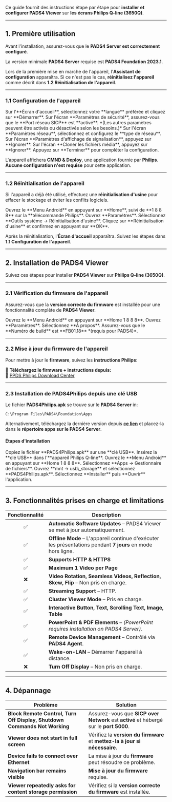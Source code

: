 Ce guide fournit des instructions étape par étape pour **installer et configurer PADS4 Viewer** sur **les écrans Philips Q-line (3650Q)**.

***

## **1. Première utilisation**

Avant l'installation, assurez-vous que le **PADS4 Server est correctement configuré**.

<Note> La version minimale **PADS4 Server** requise est **PADS4 Foundation 2023.1**.</Note>

Lors de la première mise en marche de l'appareil, l'**Assistant de configuration** apparaîtra. Si ce n'est pas le cas, **réinitialisez l'appareil** comme décrit dans **1.2 Réinitialisation de l'appareil**.

***

### **1.1 Configuration de l'appareil**

<Steps>
  <Step title="Première étape">
    Sur l'**Écran d'accueil**, sélectionnez votre **langue** préférée et cliquez sur **Démarrer**.
  </Step>

  <Step title="Deuxième étape">
    Sur l'écran **Paramètres de sécurité**, assurez-vous que le **Port réseau SICP** est **activé**. *(Les autres paramètres peuvent être activés ou désactivés selon les besoins.)*
  </Step>

  <Step title="Troisième étape">
    Sur l'écran **Paramètres réseau**, sélectionnez et configurez le **type de réseau**.
  </Step>

  <Step title="Quatrième étape">
    Sur l'écran **Paramètres d'affichage de signalisation**, appuyez sur **Ignorer**.
  </Step>

  <Step title="Cinquième étape">
    Sur l'écran **Cloner les fichiers média**, appuyez sur **Ignorer**.
  </Step>

  <Step title="Sixième étape">
    Appuyez sur **Terminer** pour compléter la configuration.
  </Step>
</Steps>

L'appareil affichera **CMND & Deploy**, une application fournie par **Philips**. **Aucune configuration n'est requise** pour cette application.

***

### **1.2 Réinitialisation de l'appareil**

Si l'appareil a déjà été utilisé, effectuez une **réinitialisation d'usine** pour effacer le stockage et éviter les conflits logiciels.

<Steps>
  <Step title="Première étape">
    Ouvrez le **Menu Android** en appuyant sur **Home**, suivi de **1 8 8 8** sur la **télécommande Philips**.
  </Step>

  <Step title="Deuxième étape">
    Ouvrez **Paramètres**.
  </Step>

  <Step title="Troisième étape">
    Sélectionnez **Outils système → Réinitialisation d'usine**.
  </Step>

  <Step title="Quatrième étape">
    Cliquez sur **Réinitialisation d'usine** et confirmez en appuyant sur **OK**.
  </Step>
</Steps>

Après la réinitialisation, l'**Écran d'accueil** apparaîtra. Suivez les étapes dans **1.1 Configuration de l'appareil**.

***

## **2. Installation de PADS4 Viewer**

Suivez ces étapes pour installer **PADS4 Viewer** sur **Philips Q-line (3650Q)**.

***

### **2.1 Vérification du firmware de l'appareil**

Assurez-vous que la **version correcte du firmware** est installée pour une fonctionnalité complète de **PADS4 Viewer**.

<Steps>
  <Step title="Première étape">
    Ouvrez le **Menu Android** en appuyant sur **Home 1 8 8 8**.
  </Step>

  <Step title="Deuxième étape">
    Ouvrez **Paramètres**.
  </Step>

  <Step title="Troisième étape">
    Sélectionnez **À propos**.
  </Step>

  <Step title="Quatrième étape">
    Assurez-vous que le **Numéro de build** est **FB01.18** *(requis pour PADS4)*.
  </Step>
</Steps>

***

### **2.2 Mise à jour du firmware de l'appareil**

Pour mettre à jour le **firmware**, suivez les **instructions Philips**:

📌 **Téléchargez le firmware + instructions depuis:**\
🔗 [PPDS Philips Download Center](https://www.ppds.com/download-center)

***

### **2.3 Installation de PADS4Philips depuis une clé USB**

Le fichier **PADS4Philips.apk** se trouve sur le **PADS4 Server** in:

```
C:\Program Files\PADS4\Foundation\Apps  
```

Alternativement, téléchargez la dernière version depuis **[ce lien](http://go.pads4.com/?fwlink=1006)** et placez-la dans le **répertoire apps sur le PADS4 Server**.

#### **Étapes d'installation**

<Steps>
  <Step title="Première étape">
    Copiez le fichier **PADS4Philips.apk** sur une **clé USB**.
  </Step>

  <Step title="Deuxième étape">
    Insérez la **clé USB** dans l'**appareil Philips Q-line**.
  </Step>

  <Step title="Troisième étape">
    Ouvrez le **Menu Android** en appuyant sur **Home 1 8 8 8**.
  </Step>

  <Step title="Quatrième étape">
    Sélectionnez **Apps → Gestionnaire de fichiers**.
  </Step>

  <Step title="Cinquième étape">
    Ouvrez **mnt → usb\_storage** et sélectionnez **PADS4Philips.apk**.
  </Step>

  <Step title="Sixième étape">
    Sélectionnez **Installer** puis **Ouvrir** l'application.
  </Step>
</Steps>

***

## **3. Fonctionnalités prises en charge et limitations**

| Fonctionnalité | Description                                                                                                 |
| :------------: | ----------------------------------------------------------------------------------------------------------- |
|        ✅       | **Automatic Software Updates** – PADS4 Viewer se met à jour automatiquement.                                |
|        ✅       | **Offline Mode** – L'appareil continue d'exécuter les présentations pendant **7 jours** en mode hors ligne. |
|        ✅       | **Supports HTTP & HTTPS**                                                                                   |
|        ✅       | **Maximum 1 Video per Page**                                                                                |
|        ❌       | **Video Rotation, Seamless Videos, Reflection, Skew, Flip** – Non pris en charge.                           |
|        ✅       | **Streaming Support** – HTTP.                                                                               |
|        ✅       | **Cluster Viewer Mode** – Pris en charge.                                                                   |
|        ✅       | **Interactive Button, Text, Scrolling Text, Image, Table**                                                  |
|        ✅       | **PowerPoint & PDF Elements** – *(PowerPoint requires installation on PADS4 Server)*.                       |
|        ✅       | **Remote Device Management** – Contrôlé via **PADS4 Agent**.                                                |
|        ✅       | **Wake-on-LAN** – Démarrer l'appareil à distance.                                                           |
|        ❌       | **Turn Off Display** – Non pris en charge.                                                                  |

***

## **4. Dépannage**

| **Problème**                                                              | **Solution**                                                                           |
| ------------------------------------------------------------------------- | -------------------------------------------------------------------------------------- |
| **Block Remote Control, Turn Off Display, Shutdown Commands Not Working** | Assurez-vous que **SICP over Network** est **activé** et hébergé sur le **port 5000**. |
| **Viewer does not start in full screen**                                  | Vérifiez la **version du firmware** et **mettez-la à jour si nécessaire**.             |
| **Device fails to connect over Ethernet**                                 | La mise à jour du **firmware** peut résoudre ce problème.                              |
| **Navigation bar remains visible**                                        | **Mise à jour du firmware** requise.                                                   |
| **Viewer repeatedly asks for content storage permission**                 | Vérifiez si la **version correcte du firmware** est installée.                         |
